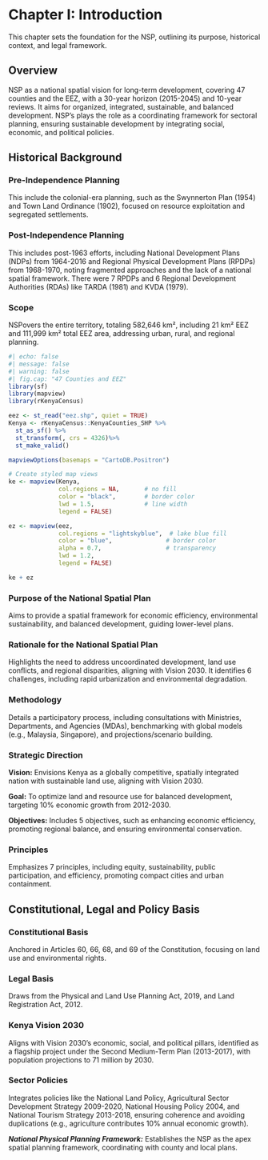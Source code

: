 # Chapter I: Introduction

::: justified
This chapter sets the foundation for the NSP, outlining its purpose, historical context, and legal framework.

## Overview

NSP as a national spatial vision for long-term development, covering 47 counties and the EEZ, with a 30-year horizon (2015-2045) and 10-year reviews. It aims for organized, integrated, sustainable, and balanced development. NSP’s plays the role as a coordinating framework for sectoral planning, ensuring sustainable development by integrating social, economic, and political policies.

## Historical Background

### Pre-Independence Planning

This include the colonial-era planning, such as the Swynnerton Plan (1954) and Town Land Ordinance (1902), focused on resource exploitation and segregated settlements.

### Post-Independence Planning

This includes post-1963 efforts, including National Development Plans (NDPs) from 1964-2016 and Regional Physical Development Plans (RPDPs) from 1968-1970, noting fragmented approaches and the lack of a national spatial framework. There were 7 RPDPs and 6 Regional Development Authorities (RDAs) like TARDA (1981) and KVDA (1979).

### Scope

NSPovers the entire territory, totaling 582,646 km², including 21 km² EEZ and 111,999 km² total EEZ area, addressing urban, rural, and regional planning.

```{r}
#| echo: false
#| message: false
#| warning: false
#| fig.cap: "47 Counties and EEZ"
library(sf)
library(mapview)
library(rKenyaCensus)

eez <- st_read("eez.shp", quiet = TRUE)
Kenya <- rKenyaCensus::KenyaCounties_SHP %>%
  st_as_sf() %>%
  st_transform(, crs = 4326)%>%
  st_make_valid()

mapviewOptions(basemaps = "CartoDB.Positron")

# Create styled map views
ke <- mapview(Kenya,
              col.regions = NA,       # no fill
              color = "black",        # border color
              lwd = 1.5,              # line width
              legend = FALSE)

ez <- mapview(eez,
              col.regions = "lightskyblue",  # lake blue fill
              color = "blue",               # border color
              alpha = 0.7,                  # transparency
              lwd = 1.2,
              legend = FALSE)

ke + ez
```

### Purpose of the National Spatial Plan

Aims to provide a spatial framework for economic efficiency, environmental sustainability, and balanced development, guiding lower-level plans.

### Rationale for the National Spatial Plan

Highlights the need to address uncoordinated development, land use conflicts, and regional disparities, aligning with Vision 2030. It identifies 6 challenges, including rapid urbanization and environmental degradation.

### Methodology

Details a participatory process, including consultations with Ministries, Departments, and Agencies (MDAs), benchmarking with global models (e.g., Malaysia, Singapore), and projections/scenario building.

### Strategic Direction

**Vision:** Envisions Kenya as a globally competitive, spatially integrated nation with sustainable land use, aligning with Vision 2030.

**Goal:** To optimize land and resource use for balanced development, targeting 10% economic growth from 2012-2030.

**Objectives:** Includes 5 objectives, such as enhancing economic efficiency, promoting regional balance, and ensuring environmental conservation.

### Principles

Emphasizes 7 principles, including equity, sustainability, public participation, and efficiency, promoting compact cities and urban containment.

## Constitutional, Legal and Policy Basis

### Constitutional Basis

Anchored in Articles 60, 66, 68, and 69 of the Constitution, focusing on land use and environmental rights.

### Legal Basis

Draws from the Physical and Land Use Planning Act, 2019, and Land Registration Act, 2012.

### Kenya Vision 2030

Aligns with Vision 2030’s economic, social, and political pillars, identified as a flagship project under the Second Medium-Term Plan (2013-2017), with population projections to 71 million by 2030.

### Sector Policies

Integrates policies like the National Land Policy, Agricultural Sector Development Strategy 2009-2020, National Housing Policy 2004, and National Tourism Strategy 2013-2018, ensuring coherence and avoiding duplications (e.g., agriculture contributes 10% annual economic growth).

***National Physical Planning Framework:*** Establishes the NSP as the apex spatial planning framework, coordinating with county and local plans.
:::
